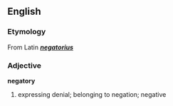 == English ==
=== Etymology ===
From Latin '''''[[negatorius]]'''''

=== Adjective ===
'''negatory'''
#expressing denial; belonging to negation; negative

{{cleanup}}